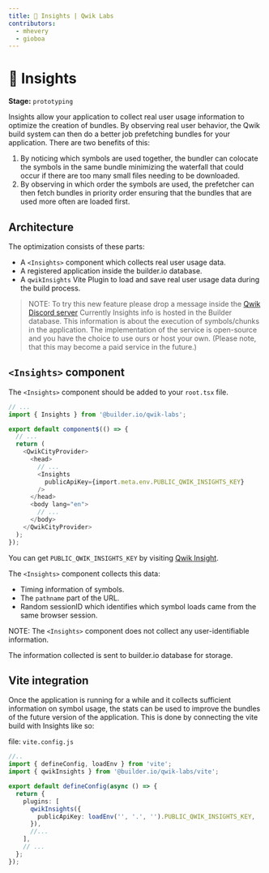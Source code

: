 ```yaml
---
title: 🧪 Insights | Qwik Labs
contributors:
  - mhevery
  - gioboa
---
```


# 🧪 Insights 
**Stage:** `prototyping`

Insights allow your application to collect real user usage information to optimize the creation of bundles. By observing real user behavior, the Qwik build system can then do a better job prefetching bundles for your application. There are two benefits of this:
1. By noticing which symbols are used together, the bundler can colocate the symbols in the same bundle minimizing the waterfall that could occur if there are too many small files needing to be downloaded.
2. By observing in which order the symbols are used, the prefetcher can then fetch bundles in priority order ensuring that the bundles that are used more often are loaded first.

## Architecture

The optimization consists of these parts:
- A `<Insights>` component which collects real user usage data.
- A registered application inside the builder.io database.
- A `qwikInsights` Vite Plugin to load and save real user usage data during the build process.

> NOTE:
> To try this new feature please drop a message inside the [Qwik Discord server](https://qwik.builder.io/chat)
> Currently Insights info is hosted in the Builder database. This information is about the execution of symbols/chunks in the application.
> The implementation of the service is open-source and you have the choice to use ours or host your own.
> (Please note, that this may become a paid service in the future.)


## `<Insights>` component

The `<Insights>` component should be added to your `root.tsx` file.

```typescript
// ...
import { Insights } from '@builder.io/qwik-labs';

export default component$(() => {
  // ...
  return (
    <QwikCityProvider>
      <head>
        // ...
        <Insights
          publicApiKey={import.meta.env.PUBLIC_QWIK_INSIGHTS_KEY}
        />
      </head>
      <body lang="en">
        // ...
      </body>
    </QwikCityProvider>
  );
});
```

You can get `PUBLIC_QWIK_INSIGHTS_KEY` by visiting [Qwik Insight](https://qwik-insights.builder.io/app/add/).

The `<Insights>` component collects this data:
- Timing information of symbols.
- The `pathname` part of the URL.
- Random sessionID which identifies which symbol loads came from the same browser session.

NOTE: The `<Insights>` component does not collect any user-identifiable information.

The information collected is sent to builder.io database for storage.

## Vite integration

Once the application is running for a while and it collects sufficient information on symbol usage, the stats can be used to improve the bundles of the future version of the application. This is done by connecting the vite build with Insights like so:

file: `vite.config.js`
```typescript
//..
import { defineConfig, loadEnv } from 'vite';
import { qwikInsights } from '@builder.io/qwik-labs/vite';

export default defineConfig(async () => {
  return {
    plugins: [
      qwikInsights({
        publicApiKey: loadEnv('', '.', '').PUBLIC_QWIK_INSIGHTS_KEY,
      }),
      //...
    ],
    // ...
  };
});
```